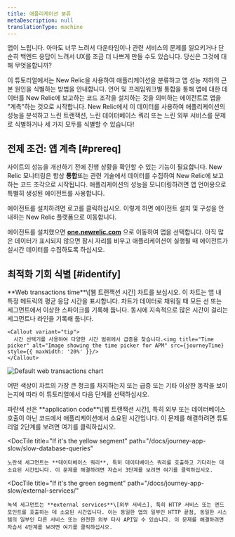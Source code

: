 ```yaml
---
title: 애플리케이션 분류
metaDescription: null
translationType: machine
---
```



앱이 느립니다. 아마도 너무 느려서 다운타임이나 관련 서비스의 문제를 일으키거나 단순히 백엔드 응답이 느려서 UX를 조금 더 나쁘게 만들 수도 있습니다. 당신은 그것에 대해 무엇을합니까?

이 튜토리얼에서는 New Relic을 사용하여 애플리케이션을 분류하고 앱 성능 저하의 근본 원인을 식별하는 방법을 안내합니다. 언어 및 프레임워크별 통합을 통해 앱에 대한 데이터를 New Relic에 보고하는 코드 조각을 설치하는 것을 의미하는 에이전트로 앱을 "계측"하는 것으로 시작합니다. New Relic에서 이 데이터를 사용하여 애플리케이션의 성능을 분석하고 느린 트랜잭션, 느린 데이터베이스 쿼리 또는 느린 외부 서비스를 문제로 식별하거나 세 가지 모두를 식별할 수 있습니다!

## 전제 조건: 앱 계측 [#prereq]

사이트의 성능을 개선하기 전에 진행 상황을 확인할 수 있는 기능이 필요합니다. New Relic 모니터링은 항상 **통합**또는 관련 기술에서 데이터를 수집하여 New Relic에 보고하는 코드 조각으로 시작됩니다. 애플리케이션의 성능을 모니터링하려면 앱 언어용으로 특별히 생성된 에이전트를 사용합니다.

에이전트를 설치하려면 로고를 클릭하십시오. 이렇게 하면 에이전트 설치 및 구성을 안내하는 New Relic 플랫폼으로 이동합니다.

<TechTileGrid>
  <TechTile
    name="Go agent"
    icon="logo-go"
    to="https://one.newrelic.com/nr1-core?state=985d4005-ba90-a8c7-1da1-2af34539b03b"
  />

  <TechTile
    name="Java agent"
    icon="logo-java"
    to="https://one.newrelic.com/nr1-core?state=80d18bcb-4919-1fcb-2b77-9406838eb916"
  />

  <TechTile
    name=".NET agent"
    icon="logo-dotnet"
    to="https://one.newrelic.com/nr1-core?state=30e93090-6dfa-6b70-8e75-472f54414355"
  />

  <TechTile
    name="Node.js agent"
    icon="logo-nodejs"
    to="https://one.newrelic.com/marketplace/install-data-source?state=be2e62fa-cc3b-c428-27c4-8d662c9e80a1"
  />

  <TechTile
    name="PHP agent"
    icon="logo-php"
    to="https://one.newrelic.com/nr1-core?state=aa633b41-72d4-009c-3abf-55dcf64894fe"
  />

  <TechTile
    name="Python agent"
    icon="logo-python"
    to="https://one.newrelic.com/nr1-core?state=20fda75b-58fb-a92a-f9e1-7b052035c6e8"
  />

  <TechTile
    name="Ruby agent"
    icon="logo-ruby"
    to="https://one.newrelic.com/nr1-core?state=d69143ab-605c-579b-25bf-cc6e5fee5b80"
  />
</TechTileGrid>

에이전트를 설치했으면 **[one.newrelic.com](https://one.newrelic.com/nr1-core?filters=(domain%3D'APM'ANDtype%3D'APPLICATION'))** 으로 이동하여 앱을 선택합니다. 아직 많은 데이터가 표시되지 않으면 잠시 자리를 비우고 애플리케이션이 실행될 때 에이전트가 실시간 데이터를 수집하도록 하십시오.

## 최적화 기회 식별 [#identify]

<SideBySide>
  <Side>
    **Web transactions time**\[웹 트랜잭션 시간] 차트를 보십시오. 이 차트는 앱 내 특정 메트릭의 평균 응답 시간을 표시합니다. 차트가 데이터로 채워질 때 모든 선 또는 세그먼트에서 이상한 스파이크를 기록해 둡니다. 동시에 지속적으로 많은 시간이 걸리는 세그먼트나 라인을 기록해 둡니다.

    <Callout variant="tip">
      시간 선택기를 사용하여 다양한 시간 범위에서 급증을 찾습니다.<img title="Time picker" alt="Image showing the time picker for APM" src={journeyTime} style={{ maxWidth: '20%' }}/>
    </Callout>
  </Side>

  <Side>
    <img
      title="Default web transactions chart"
      alt="Default web transactions chart"
      src={journeyWebTrans}
    />
  </Side>
</SideBySide>

어떤 색상이 차트의 가장 큰 청크를 차지하는지 또는 급증 또는 기타 이상한 동작을 보이는지에 따라 이 튜토리얼에서 다음 단계를 선택하십시오.

<DocTiles>
  <DocTile
    title="If it's the blue line"
    path="/docs/journey-app-slow/problematic-transactions"
  >
    파란색 선은 **application code**\[웹 트랜잭션 시간], 특히 외부 또는 데이터베이스 호출이 아닌 코드에서 애플리케이션에서 소요된 시간입니다. 이 문제를 해결하려면 튜토리얼 2단계를 보려면 여기를 클릭하십시오.
  </DocTile>

  <DocTile
    title="If it's the yellow segment"
    path="/docs/journey-app-slow/slow-database-queries"
  >
    노란색 세그먼트는 **데이터베이스 쿼리**, 특히 데이터베이스 쿼리를 호출하고 기다리는 데 소요된 시간입니다. 이 문제를 해결하려면 자습서 3단계를 보려면 여기를 클릭하십시오.
  </DocTile>

  <DocTile
    title="If it's the green segment"
    path="/docs/journey-app-slow/external-services/"
  >
    녹색 세그먼트는 **external services**\[외부 서비스], 특히 HTTP 서비스 또는 엔드포인트를 호출하는 데 소요된 시간입니다. 이는 동일한 앱의 일부인 HTTP 끝점, 동일한 시스템의 일부인 다른 서비스 또는 완전한 외부 타사 API일 수 있습니다. 이 문제를 해결하려면 자습서 4단계를 보려면 여기를 클릭하십시오.
  </DocTile>
</DocTiles>